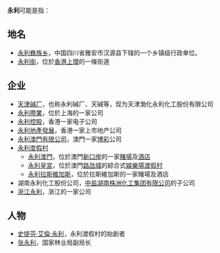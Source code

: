 '''永利'''可能是指：
== 地名 ==
* [[永利彝族乡|永利彝族乡]]，中国四川省雅安市汉源县下辖的一个乡镇级行政单位。
* [[永利街|永利街]]，位於[[香港|香港]][[上環|上環]]的一條街道

== 企业 ==
* [[天津碱厂|天津碱厂]]，也称永利碱厂、天碱等，现为天津渤化永利化工股份有限公司
* [[永利帶業|永利帶業]]，位於上海的一家公司
* [[永利控股|永利控股]]，香港一家电子公司
* [[永利地產發展|永利地產發展]]，香港一家上市地产公司
* [[永利澳門有限公司|永利澳門有限公司]]，澳門一家[[博彩|博彩]]公司
* [[永利度假村|永利度假村]]
** [[永利澳門|永利澳門]]，位於澳門[[新口岸|新口岸]]的一家[[賭場|賭場]]及[[酒店|酒店]]
** [[永利皇宮|永利皇宮]]，位於澳門[[路氹城|路氹城]]的綜合式[[娛樂場|娛樂場]][[渡假村|渡假村]]
** [[永利拉斯維加斯|永利拉斯維加斯]]，位於拉斯維加斯的一家賭場及酒店
* 湖南永利化工股份公司，[[中盐湖南株洲化工集团有限公司|中盐湖南株洲化工集团有限公司]]的子公司
* [[浙江永利|浙江永利]]，浙江的一家公司

== 人物 ==
* [[史提芬·艾倫·永利|史提芬·艾倫·永利]]，永利渡假村的始創者
* [[张永利_(1963年)|张永利]]，国家林业局副局长

{{disambig|W|cat=二字消歧義}}